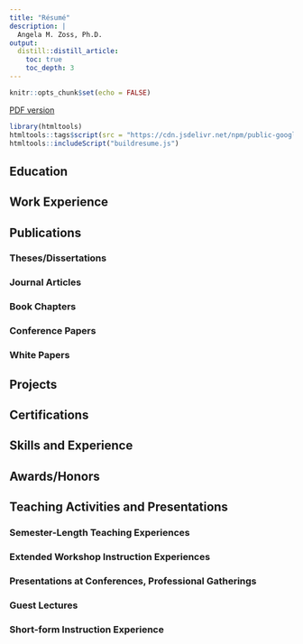 ```yaml
---
title: "Résumé"
description: |
  Angela M. Zoss, Ph.D.
output:
  distill::distill_article:
    toc: true
    toc_depth: 3  
---
```


```r
knitr::opts_chunk$set(echo = FALSE)
```

<aside>[PDF version]('AngelaZoss-Resume-2021-02-04.pdf')</aside>

```r
library(htmltools)
htmltools::tags$script(src = "https://cdn.jsdelivr.net/npm/public-google-sheets-parser@latest")
htmltools::includeScript("buildresume.js")
```

## Education

::: {#ed}
:::

## Work Experience

::: {#work}
:::

## Publications

### Theses/Dissertations

::: {#theses}
:::

### Journal Articles

::: {#jrnl}
:::

### Book Chapters

::: {#bkchp}
:::

### Conference Papers

::: {#conf}
:::        

### White Papers

::: {#whitepapers}
:::

## Projects

::: {#proj}
:::

## Certifications

::: {#cert}
:::

## Skills and Experience

::: {#skills}
:::

## Awards/Honors

::: {#awards}
:::

## Teaching Activities and Presentations

### Semester-Length Teaching Experiences

::: {#courses}
:::

### Extended Workshop Instruction Experiences

::: {#long-workshops}
:::

### Presentations at Conferences, Professional Gatherings

::: {#presentations}
:::

### Guest Lectures

::: {#lectures}
:::

### Short-form Instruction Experience

::: {#workshops}
:::
